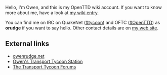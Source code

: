 Hello, I'm Owen, and this is my OpenTTD wiki account. If you want to know more about me, have a look at [[en/Archive/Community/Users/Orudge|my wiki entry]].

You can find me on IRC on QuakeNet ([irc://irc.quakenet.org/tycoon #tycoon]) and OFTC ([irc://irc.freenode.org/OpenTTD #OpenTTD]) as '''orudge''' if you want to say hello. Other contact details are on [http://www.owenrudge.net/contact my web site].

== External links ==

* [http://www.owenrudge.net/ owenrudge.net]
* [http://www.transporttycoon.net/ Owen's Transport Tycoon Station]
* [http://www.tt-forums.net/ The Transport Tycoon Forums]
